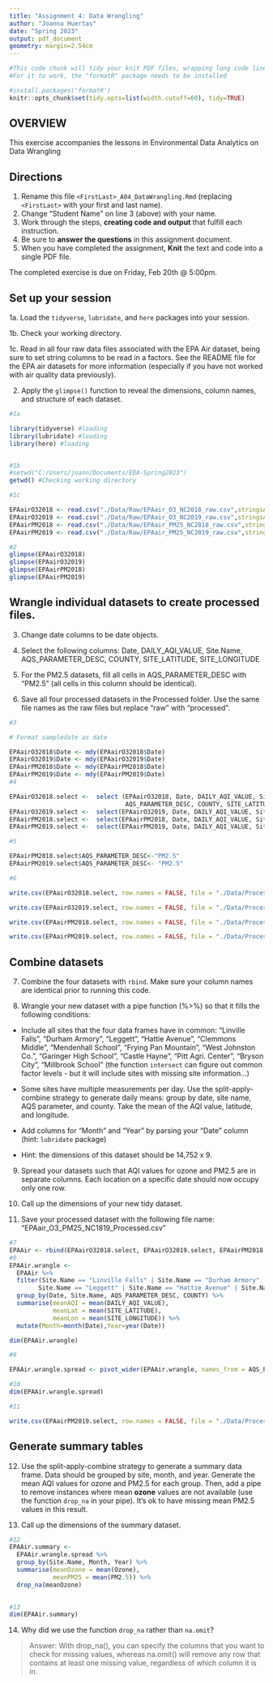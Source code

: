 ```yaml
---
title: "Assignment 4: Data Wrangling"
author: "Joanna Huertas"
date: "Spring 2023"
output: pdf_document
geometry: margin=2.54cm
---
```


```r
#This code chunk will tidy your knit PDF files, wrapping long code lines
#For it to work, the "formatR" package needs to be installed

#install.packages('formatR')
knitr::opts_chunk$set(tidy.opts=list(width.cutoff=60), tidy=TRUE)
```


## OVERVIEW

This exercise accompanies the lessons in Environmental Data Analytics on Data Wrangling 

## Directions

1.  Rename this file `<FirstLast>_A04_DataWrangling.Rmd` (replacing `<FirstLast>` with your first and last name).
2. Change "Student Name" on line 3 (above) with your name.
3. Work through the steps, **creating code and output** that fulfill each instruction.
4. Be sure to **answer the questions** in this assignment document.
5. When you have completed the assignment, **Knit** the text and code into a single PDF file.

The completed exercise is due on Friday, Feb 20th @ 5:00pm.

## Set up your session 

1a. Load the `tidyverse`,  `lubridate`, and `here` packages into your session.

1b. Check your working directory.

1c. Read in all four raw data files associated with the EPA Air dataset, being sure to set string columns to be read in a factors. See the README file for the EPA air datasets for more information (especially if you have not worked with air quality data previously). 

2. Apply the `glimpse()` function to reveal the dimensions, column names, and structure of each dataset. 

```r
#1a 

library(tidyverse) #loading
library(lubridate) #loading
library(here) #loading


#1b 
#setwd("C:/Users/joann/Documents/EDA-Spring2023")
getwd() #Checking working directory

#1c 

EPAairO32018 <- read.csv("./Data/Raw/EPAair_O3_NC2018_raw.csv",stringsAsFactors = TRUE)
EPAairO32019 <- read.csv("./Data/Raw/EPAair_O3_NC2019_raw.csv",stringsAsFactors = TRUE)
EPAairPM2018 <- read.csv("./Data/Raw/EPAair_PM25_NC2018_raw.csv",stringsAsFactors = TRUE)
EPAairPM2019 <- read.csv("./Data/Raw/EPAair_PM25_NC2019_raw.csv",stringsAsFactors = TRUE)

#2 
glimpse(EPAairO32018)
glimpse(EPAairO32019)
glimpse(EPAairPM2018)
glimpse(EPAairPM2019)

```


## Wrangle individual datasets to create processed files.

3. Change date columns to be date objects.

4. Select the following columns: Date, DAILY_AQI_VALUE, Site.Name, AQS_PARAMETER_DESC, COUNTY, SITE_LATITUDE, SITE_LONGITUDE

5. For the PM2.5 datasets, fill all cells in AQS_PARAMETER_DESC with "PM2.5" (all cells in this column should be identical).

6. Save all four processed datasets in the Processed folder. Use the same file names as the raw files but replace "raw" with "processed".

```r
#3

# Format sampledate as date

EPAairO32018$Date <- mdy(EPAairO32018$Date)
EPAairO32019$Date <- mdy(EPAairO32019$Date)
EPAairPM2018$Date <- mdy(EPAairPM2018$Date)
EPAairPM2019$Date <- mdy(EPAairPM2019$Date)
#4

EPAairO32018.select <-  select (EPAairO32018, Date, DAILY_AQI_VALUE, Site.Name, 
                                AQS_PARAMETER_DESC, COUNTY, SITE_LATITUDE, SITE_LONGITUDE)
EPAairO32019.select <-  select(EPAairO32019, Date, DAILY_AQI_VALUE, Site.Name, AQS_PARAMETER_DESC, COUNTY, SITE_LATITUDE, SITE_LONGITUDE)
EPAairPM2018.select <-  select(EPAairPM2018, Date, DAILY_AQI_VALUE, Site.Name, AQS_PARAMETER_DESC, COUNTY, SITE_LATITUDE, SITE_LONGITUDE)
EPAairPM2019.select <-  select(EPAairPM2019, Date, DAILY_AQI_VALUE, Site.Name, AQS_PARAMETER_DESC, COUNTY, SITE_LATITUDE, SITE_LONGITUDE)

#5

EPAairPM2018.select$AQS_PARAMETER_DESC<-"PM2.5"
EPAairPM2019.select$AQS_PARAMETER_DESC<- "PM2.5"

#6

write.csv(EPAairO32018.select, row.names = FALSE, file = "./Data/Processed/EPAair_O3_NC2018_processed.csv")

write.csv(EPAairO32019.select, row.names = FALSE, file = "./Data/Processed/EPAair_O3_NC2019_processed.csv")

write.csv(EPAairPM2018.select, row.names = FALSE, file = "./Data/Processed/EPAair_PM25_NC2018_processed.csv")

write.csv(EPAairPM2019.select, row.names = FALSE, file = "./Data/Processed/EPAair_PM25_NC2019_processed.csv")

```


## Combine datasets

7. Combine the four datasets with `rbind`. Make sure your column names are identical prior to running this code.

8. Wrangle your new dataset with a pipe function (%>%) so that it fills the following conditions: 

  * Include all sites that the four data frames have in common: "Linville Falls", "Durham Armory", "Leggett", "Hattie Avenue", "Clemmons Middle", "Mendenhall School", "Frying Pan Mountain", "West Johnston Co.", "Garinger High School", "Castle Hayne", "Pitt Agri. Center", "Bryson City", "Millbrook School" (the function `intersect` can figure out common factor levels - but it will include sites with missing site information...) 

  * Some sites have multiple measurements per day. Use the split-apply-combine strategy to generate daily means: group by date, site name, AQS parameter, and county. Take the mean of the AQI value, latitude, and longitude.
  
  * Add columns for "Month" and "Year" by parsing your "Date" column (hint: `lubridate` package)
  
  * Hint: the dimensions of this dataset should be 14,752 x 9.

9. Spread your datasets such that AQI values for ozone and PM2.5 are in separate columns. Each location on a specific date should now occupy only one row.

10. Call up the dimensions of your new tidy dataset.

11. Save your processed dataset with the following file name: "EPAair_O3_PM25_NC1819_Processed.csv"

```r
#7 
EPAAir <- rbind(EPAairO32018.select, EPAairO32019.select, EPAairPM2018.select, EPAairPM2019.select)
#8 
EPAAir.wrangle <- 
  EPAAir %>%
  filter(Site.Name == "Linville Falls" | Site.Name == "Durham Armory" | 
        Site.Name == "Leggett" | Site.Name == "Hattie Avenue" | Site.Name == "Clemmons Middle" | Site.Name == "Mendenhall School" | Site.Name == "Frying Pan Mountain" | Site.Name == "West Johnston Co." | Site.Name == "Garinger High School" | Site.Name == "Castle Hayne" | Site.Name == "Pitt Agri. Center" | Site.Name == "Bryson City" | Site.Name == "Millbrook School" ) %>%
  group_by(Date, Site.Name, AQS_PARAMETER_DESC, COUNTY) %>%
  summarise(meanAQI = mean(DAILY_AQI_VALUE), 
            meanLat = mean(SITE_LATITUDE),
            meanLon = mean(SITE_LONGITUDE)) %>%
  mutate(Month=month(Date),Year=year(Date))

dim(EPAAir.wrangle)

#9

EPAAir.wrangle.spread <- pivot_wider(EPAAir.wrangle, names_from = AQS_PARAMETER_DESC, values_from = meanAQI )

#10
dim(EPAAir.wrangle.spread)

#11

write.csv(EPAairPM2019.select, row.names = FALSE, file = "./Data/Processed/EPAair_O3_PM25_NC1819_Processed.csv")

```


## Generate summary tables

12. Use the split-apply-combine strategy to generate a summary data frame. Data should be grouped by site, month, and year. Generate the mean AQI values for ozone and PM2.5 for each group. Then, add a pipe to remove instances where mean **ozone** values are not available (use the function `drop_na` in your pipe). It's ok to have missing mean PM2.5 values in this result. 

13. Call up the dimensions of the summary dataset.

```r

#12
EPAAir.summary <- 
  EPAAir.wrangle.spread %>%
  group_by(Site.Name, Month, Year) %>%
  summarise(meanOzone = mean(Ozone), 
            meanPM25 = mean(PM2.5)) %>%
  drop_na(meanOzone)
  

#13
dim(EPAAir.summary)

```

14. Why did we use the function `drop_na` rather than `na.omit`?

> Answer: With drop_na(), you can specify the columns that you want to check for missing values, whereas na.omit() will remove any row that contains at least one missing value, regardless of which column it is in.
